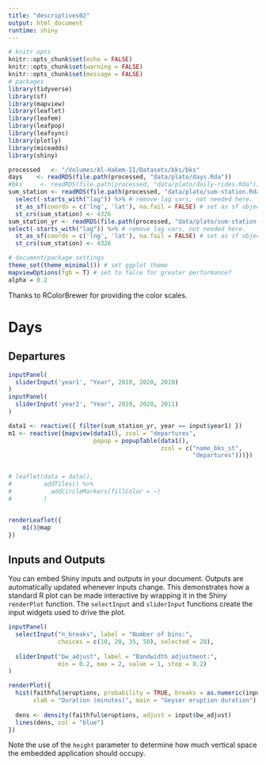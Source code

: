 ```yaml
---
title: "descriptives02"
output: html_document
runtime: shiny
---
```


```r
# knitr opts
knitr::opts_chunk$set(echo = FALSE)
knitr::opts_chunk$set(warning = FALSE)
knitr::opts_chunk$set(message = FALSE)
# packages
library(tidyverse)
library(sf)
library(mapview)
library(leaflet)
library(leafem)
library(leafpop)
library(leafsync)
library(plotly)
library(miceadds)
library(shiny)

processed   <- "/Volumes/Al-Hakem-II/Datasets/bks/bks"
days    <- readRDS(file.path(processed, "data/plato/days.Rda"))
#bks     <- readRDS(file.path(processed, "data/plato/daily-rides.Rda"))
sum_station <- readRDS(file.path(processed, "data/plato/sum-station.Rda")) %>%
  select(-starts_with("lag")) %>% # remove lag vars, not needed here.
  st_as_sf(coords = c('lng', 'lat'), na.fail = FALSE) # set as sf object
  st_crs(sum_station) <- 4326
sum_station_yr <- readRDS(file.path(processed, "data/plato/sum-station-yr.Rda")) %>% 
select(-starts_with("lag")) %>% # remove lag vars, not needed here.
  st_as_sf(coords = c('lng', 'lat'), na.fail = FALSE) # set as sf object
  st_crs(sum_station) <- 4326

# document/package settings
theme_set(theme_minimal()) # set ggplot theme
mapviewOptions(fgb = T) # set to false for greater performance?
alpha = 0.2
```

Thanks to RColorBrewer for providing the color scales.

# Days

## Departures

```r
inputPanel(
  sliderInput('year1', "Year", 2010, 2020, 2010)
)
inputPanel(
  sliderInput('year2', "Year", 2010, 2020, 2011)
)

data1 <- reactive({ filter(sum_station_yr, year == input$year1) })
m1 <- reactive({mapview(data1(), zcol = "departures",
                        popup = popupTable(data1(),
                                           zcol = c("name_bks_st",
                                                    "departures")))})


# leaflet(data = data(),
#         addTiles() %>%
#           addCircleMarkers(fillColor = ~)
#         )


renderLeaflet({
    m1()@map
})


```

## Inputs and Outputs

You can embed Shiny inputs and outputs in your document. Outputs are automatically updated whenever inputs change. This demonstrates how a standard R plot can be made interactive by wrapping it in the Shiny `renderPlot` function. The `selectInput` and `sliderInput` functions create the input widgets used to drive the plot.

```r
inputPanel(
  selectInput("n_breaks", label = "Number of bins:",
              choices = c(10, 20, 35, 50), selected = 20),
  
  sliderInput("bw_adjust", label = "Bandwidth adjustment:",
              min = 0.2, max = 2, value = 1, step = 0.2)
)

renderPlot({
  hist(faithful$eruptions, probability = TRUE, breaks = as.numeric(input$n_breaks),
       xlab = "Duration (minutes)", main = "Geyser eruption duration")
  
  dens <- density(faithful$eruptions, adjust = input$bw_adjust)
  lines(dens, col = "blue")
})
```

Note the use of the `height` parameter to determine how much vertical space the embedded application should occupy.
